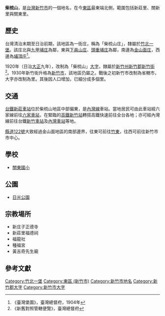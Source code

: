 {{noteTA
|1 = zh-cn:庄; zh-hk:庄; zh-tw:庄;
}}
'''柴梳山'''，是[[台灣|台灣]][[新竹市|新竹市]]的一個地名，在今[[東區_(新竹市)|東區]]最東端北側，範圍包括新莊里、關新里與關東里。

==歷史==
台灣清治末期至日治前期，該地區為一街庄，稱為「柴梳山庄」，隸屬於[[竹北一堡|竹北一堡]]。該庄北與[[九甲埔庄|九甲埔庄]]為鄰，東與[[下員山庄|下員山庄]]、[[頭重埔庄|頭重埔庄]]為鄰，南邊為[[金山面庄|金山面庄]]，西邊為[[埔頂_(新竹市)|埔頂庄]]<ref>《臺灣堡圖》，臺灣總督府，1904年</ref>。

1920年（日治[[大正|大正]]九年），改制為「柴梳山」[[大字|大字]]，隸屬於[[新竹州|新竹州]][[新竹郡|新竹郡]][[新竹街|新竹街]]<ref>《新舊對照管轄便覽》，臺灣總督府</ref>。1930年新竹街升格為[[新竹市_(州轄市)|新竹市]]，該地區仍屬之。戰後之初新竹市改制為省轄市，大字亦改制為里。其後因人口增加，已細分成多個里。

==交通==
[[台鐵|台鐵]][[新莊車站_(新竹市)|新莊車站]]位於柴梳山地區中部偏東，是[[內灣線|內灣線]]車站。當地居民可由此車站經六家線前往[[六家車站|六家車站]]，在緊臨的[[高鐵新竹站|高鐵新竹站]]轉搭高鐵快速前往全台各地；亦可經內灣線前往台鐵[[新竹車站|新竹車站]]及[[內灣車站|內灣車站]]等地。

[[縣道122號|縣道122號]]大致經過金山面地區的南部邊界，往東可前往[[竹東|竹東]]，往西可前往新竹市市中心。

==學校==
* [[關東國小|關東國小]]

==公園==
* [[日光公園|日光公園]]

==宗教場所==
*新庄子正德寺
*新莊里福德祠
*福龍社
*種福宮
*黃吉奇先生廟

==參考文獻==
{{reflist}}

{{新竹郡}}
{{新竹市舊町名}}

[[Category:竹北一堡|Category:竹北一堡]]
[[Category:東區_(新竹市)|Category:東區 (新竹市)]]
[[Category:新竹市地名|Category:新竹市地名]]
[[Category:新竹郡大字|Category:新竹郡大字]]
[[Category:新竹市大字|Category:新竹市大字]]